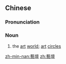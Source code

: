 {{also|艺坛}}
==Chinese==
{{zh-forms|s=艺坛}}

===Pronunciation===
{{zh-pron
|m=yìtán
|cat=n
}}

===Noun===
{{zh-noun}}

# the [[art]] [[world]]; [[art]] [[circle]]s

[[zh-min-nan:藝壇]]
[[zh:藝壇]]